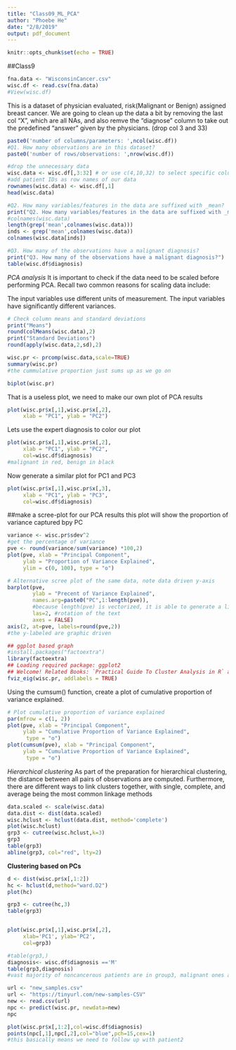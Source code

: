 ```yaml
---
title: "Class09_ML_PCA"
author: "Phoebe He"
date: "2/8/2019"
output: pdf_document
---
```


```r
knitr::opts_chunk$set(echo = TRUE)
```

##Class9
```r
fna.data <- "WisconsinCancer.csv"
wisc.df <- read.csv(fna.data)
#View(wisc.df)
```
This is a dataset of physician evaluated, risk(Malignant or Benign) assigned breast cancer. We are going to clean up the data a bit by removing the last col "X", which are all NAs, and also remve the "diagnose" column to take out the predefined "answer" given by the physicians. (drop col 3 and 33)
```r
paste0('number of columns/parameters: ',ncol(wisc.df))
#Q1. How many observations are in this dataset?
paste0('number of rows/observations: ',nrow(wisc.df))

#drop the unnecessary data
wisc.data <- wisc.df[,3:32] # or use c(4,10,32) to select specific columns
#add patient IDs as row names of our data
rownames(wisc.data) <- wisc.df[,1]
head(wisc.data)

#Q2. How many variables/features in the data are suffixed with _mean?
print("Q2. How many variables/features in the data are suffixed with _mean?")
#colnames(wisc.data)
length(grep('mean',colnames(wisc.data)))
inds <- grep('mean',colnames(wisc.data))
colnames(wisc.data[inds])

#Q3. How many of the observations have a malignant diagnosis?
print("Q3. How many of the observations have a malignant diagnosis?")
table(wisc.df$diagnosis)
```


*PCA analysis*
It is important to check if the data need to be scaled before performing PCA. Recall two common reasons for scaling data include:

The input variables use different units of measurement.
The input variables have significantly different variances.
```r
# Check column means and standard deviations
print("Means")
round(colMeans(wisc.data),2) 
print("Standard Deviations")
round(apply(wisc.data,2,sd),2)
```

```r
wisc.pr <- prcomp(wisc.data,scale=TRUE)
summary(wisc.pr)
#the cummulative proportion just sums up as we go on
```

```r
biplot(wisc.pr)
```
That is a useless plot, we need to make our own plot of PCA results
```r
plot(wisc.pr$x[,1],wisc.pr$x[,2],
     xlab = "PC1", ylab = "PC2")
```
Lets use the expert diagnosis to color our plot
```r
plot(wisc.pr$x[,1],wisc.pr$x[,2],
     xlab = "PC1", ylab = "PC2",
     col=wisc.df$diagnosis)
#malignant in red, benign in black
```
Now generate a similar plot for PC1 and PC3
```r
plot(wisc.pr$x[,1],wisc.pr$x[,3],
     xlab = "PC1", ylab = "PC3",
     col=wisc.df$diagnosis)
```

##make a scree-plot for our PCA results
this plot will show the proportion of variance captured bpy PC
```r
variance <- wisc.pr$sdev^2
#get the percentage of variance
pve <- round(variance/sum(variance) *100,2)
plot(pve, xlab = "Principal Component", 
     ylab = "Proportion of Variance Explained", 
     ylim = c(0, 100), type = "o")
```


```r
# Alternative scree plot of the same data, note data driven y-axis
barplot(pve, 
        ylab = "Precent of Variance Explained",
        names.arg=paste0("PC",1:length(pve)),
        #because length(pve) is vectorized, it is able to generate a list
        las=2, #rotation of the text
        axes = FALSE)
axis(2, at=pve, labels=round(pve,2))
#the y-labeled are graphic driven 
```

```r
## ggplot based graph
#install.packages("factoextra")
library(factoextra)
## Loading required package: ggplot2
## Welcome! Related Books: `Practical Guide To Cluster Analysis in R` at https://goo.gl/13EFCZ
fviz_eig(wisc.pr, addlabels = TRUE)
```

Using the cumsum() function, create a plot of cumulative proportion of variance explained.
```r
# Plot cumulative proportion of variance explained
par(mfrow = c(1, 2))
plot(pve, xlab = "Principal Component", 
     ylab = "Cumulative Proportion of Variance Explained", 
      type = "o")
plot(cumsum(pve), xlab = "Principal Component", 
     ylab = "Cumulative Proportion of Variance Explained", 
      type = "o")
```




*Hierarchical clustering*
As part of the preparation for hierarchical clustering, the distance between all pairs of observations are computed. Furthermore, there are different ways to link clusters together, with single, complete, and average being the most common linkage methods


```r
data.scaled <- scale(wisc.data)
data.dist <- dist(data.scaled)
wisc.hclust <- hclust(data.dist, method='complete')
plot(wisc.hclust)
grp3 <- cutree(wisc.hclust,k=3)
grp3
table(grp3)
abline(grp3, col="red", lty=2)
```

**Clustering based on PCs**
```r
d <- dist(wisc.pr$x[,1:2])
hc <- hclust(d,method="ward.D2")
plot(hc)

grp3 <- cutree(hc,3)
table(grp3)


plot(wisc.pr$x[,1],wisc.pr$x[,2],
     xlab='PC1', ylab='PC2',
     col=grp3)
```



```r
#table(grp3,)
diagnosis<- wisc.df$diagnosis =='M'
table(grp3,diagnosis)
#vast majority of noncancerous patients are in group3, malignant ones are in group1
```
```r
url <- "new_samples.csv"
url <- "https://tinyurl.com/new-samples-CSV"
new <- read.csv(url)
npc <- predict(wisc.pr, newdata=new)
npc
```
```r
plot(wisc.pr$x[,1:2],col=wisc.df$diagnosis)
points(npc[,1],npc[,2],col="blue",pch=15,cex=1)
#this basically means we need to follow up with patient2
```

